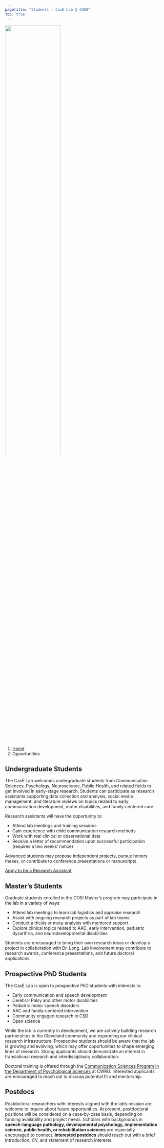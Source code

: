 ```yaml
---
pagetitle: "Students | CasE Lab @ CWRU"
toc: true
---
```


![](./img/lab-logo-a.png){width="60%"}

```{=html}
<nav aria-label="breadcrumb">
  <ol class="breadcrumb">
    <li class="breadcrumb-item"><a href="index.html">Home</a></li>
    <li class="breadcrumb-item active" aria-current="page">Opportunities</li>
  </ol>
</nav>
```

## Undergraduate Students
The CasE Lab welcomes undergraduate students from Communication Sciences, Psychology, Neuroscience, Public Health, and related fields to get involved in early-stage research. Students can participate as research assistants supporting data collection and analysis, social media management, and literature reviews on topics related to early communication development, motor disabilities, and family-centered care.

Research assistants will have the opportunity to:

- Attend lab meetings and training sessions
- Gain experience with child communication research methods
- Work with real clinical or observational data
- Receive a letter of recommendation upon successful participation (requires a two weeks' notice)

Advanced students may propose independent projects, pursue honors theses, or contribute to conference presentations or manuscripts.

<a href="mailto:helen.long@case.edu" class="btn btn-primary rounded-pill">Apply to be a Research Assistant</a>

## Master's Students

Graduate students enrolled in the COSI Master's program may participate in the lab in a variety of ways:

- Attend lab meetings to learn lab logistics and appraise research  
- Assist with ongoing research projects as part of lab teams  
- Conduct a thesis or meta-analysis with mentored support  
- Explore clinical topics related to AAC, early intervention, pediatric dysarthria, and neurodevelopmental disabilities  

Students are encouraged to bring their own research ideas or develop a project in collaboration with Dr. Long. Lab involvement may contribute to research awards, conference presentations, and future doctoral applications.

## Prospective PhD Students

The CasE Lab is open to prospective PhD students with interests in:

- Early communication and speech development  
- Cerebral Palsy and other motor disabilities
- Pediatric motor speech disorders  
- AAC and family-centered intervention  
- Community engaged research in CSD
- Open science


While the lab is currently in development, we are actively building research partnerships in the Cleveland community and expanding our clinical research infrastructure. Prospective students should be aware that the lab is growing and evolving, which may offer opportunities to shape emerging lines of research. Strong applicants should demonstrate an interest in translational research and interdisciplinary collaboration.

Doctoral training is offered through the [Communication Sciences Program in the Department of Psychological Sciences](https://psychsciences.case.edu/graduate/doctor-of-philosophy-program/) at CWRU. Interested applicants are encouraged to reach out to discuss potential fit and mentorship.

## Postdocs

Postdoctoral researchers with interests aligned with the lab’s mission are welcome to inquire about future opportunities. At present, postdoctoral positions will be considered on a case-by-case basis, depending on funding availability and project needs. Scholars with backgrounds in **speech-language pathology, developmental psychology, implementation science, public health, or rehabilitation sciences** are especially encouraged to connect. **Interested postdocs** should reach out with a brief introduction, CV, and statement of research interests.
